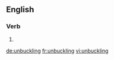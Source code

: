 
==English==

===Verb===
{{head|en|present participle}}

# {{present participle of|unbuckle|lang=en}}

[[de:unbuckling]]
[[fr:unbuckling]]
[[vi:unbuckling]]